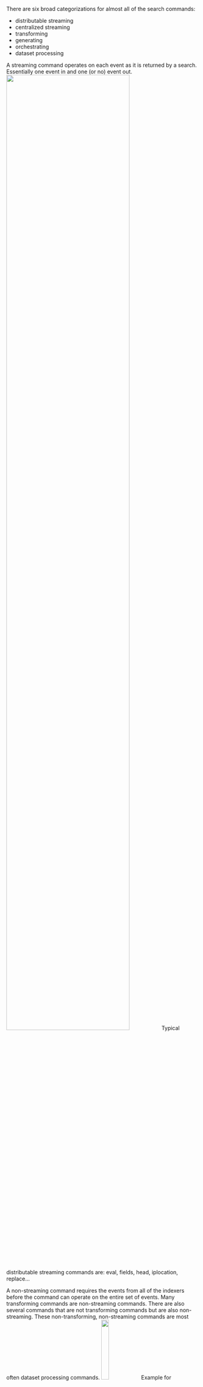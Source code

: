
There are six broad categorizations for almost all of the search commands:

* distributable streaming
* centralized streaming
* transforming
* generating
* orchestrating
* dataset processing

A streaming command operates on each event as it is returned by a search. 
Essentially one event in and one (or no) event out.
<img src="/static/app/splunk4champions2/images/Streaming_flow.png" width="80%" />
Typical distributable streaming commands are: eval, fields, head, iplocation, replace... 

A non-streaming command requires the events from all of the indexers before the command can operate on the entire set of events. Many transforming commands are non-streaming commands. There are also several commands that are not transforming commands but are also non-streaming. These non-transforming, non-streaming commands are most often dataset processing commands.
<img src="/static/app/splunk4champions2/images/Nonstreaming_flow.png" width="20%" />
Example for transforming commands: addtotals, chart, mvcombine, rare, stats, table, timechart, top... 


See documentation for the examples: https://docs.splunk.com/Documentation/Splunk/9.0.1/SearchReference/Commandsbytype
